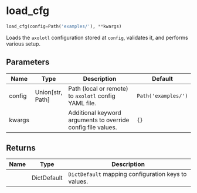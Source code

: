 # load_cfg { #axolotl.load_cfg }

```python
load_cfg(config=Path('examples/'), **kwargs)
```

Loads the `axolotl` configuration stored at `config`, validates it, and performs
various setup.

## Parameters {.doc-section .doc-section-parameters}

| Name   | Type               | Description                                                  | Default             |
|--------|--------------------|--------------------------------------------------------------|---------------------|
| config | Union\[str, Path\] | Path (local or remote) to `axolotl` config YAML file.        | `Path('examples/')` |
| kwargs |                    | Additional keyword arguments to override config file values. | `{}`                |

## Returns {.doc-section .doc-section-returns}

| Name   | Type        | Description                                         |
|--------|-------------|-----------------------------------------------------|
|        | DictDefault | `DictDefault` mapping configuration keys to values. |
